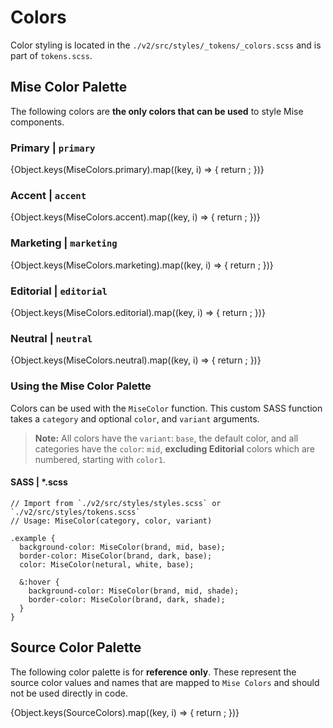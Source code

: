 
<Meta title="Tokens/Colors" />

# Colors

Color styling is located in the `./v2/src/styles/_tokens/_colors.scss` and is part of `tokens.scss`.

## Mise Color Palette

The following colors are **the only colors that can be used** to style Mise components.

### Primary | `primary`

<ColorPalette>
  {Object.keys(MiseColors.primary).map((key, i) => {
    return <ColorItem title={getTokenTitle(key)} subtitle={key} colors={MiseColors.primary[key]} />;
  })}
</ColorPalette>

### Accent | `accent`

<ColorPalette>
  {Object.keys(MiseColors.accent).map((key, i) => {
    return <ColorItem title={getTokenTitle(key)} subtitle={key} colors={MiseColors.accent[key]} />;
  })}
</ColorPalette>

### Marketing | `marketing`

<ColorPalette>
  {Object.keys(MiseColors.marketing).map((key, i) => {
    return <ColorItem title={getTokenTitle(key)} subtitle={key} colors={MiseColors.marketing[key]} />;
  })}
</ColorPalette>

### Editorial | `editorial`

<ColorPalette>
  {Object.keys(MiseColors.editorial).map((key, i) => {
    return <ColorItem title={getTokenTitle(key)} subtitle={key} colors={MiseColors.editorial[key]} />;
  })}
</ColorPalette>

### Neutral | `neutral`

<ColorPalette>
  {Object.keys(MiseColors.neutral).map((key, i) => {
    return <ColorItem title={getTokenTitle(key)} subtitle={key} colors={MiseColors.neutral[key]} />;
  })}
</ColorPalette>

### Using the Mise Color Palette

Colors can be used with the `MiseColor` function. This custom SASS function takes a `category` and optional `color`, and `variant` arguments.

> **Note:** All colors have the `variant`: `base`, the default color, and all categories have the `color`: `mid`, **excluding Editorial** colors which are numbered, starting with `color1`.

#### SASS | *.scss

```
// Import from `./v2/src/styles/styles.scss` or `./v2/src/styles/tokens.scss`
// Usage: MiseColor(category, color, variant)

.example {
  background-color: MiseColor(brand, mid, base);
  border-color: MiseColor(brand, dark, base);
  color: MiseColor(netural, white, base);

  &:hover {
    background-color: MiseColor(brand, mid, shade);
    border-color: MiseColor(brand, dark, shade);
  }
}
```

## Source Color Palette

The following color palette is for **reference only**. These represent the source color values and names that are mapped to `Mise Colors` and should not be used directly in code.

<ColorPalette>
  {Object.keys(SourceColors).map((key, i) => {
    return <ColorItem title={getTokenTitle(key)} colors={{ [key]: SourceColors[key] }} />;
  })}
</ColorPalette>
